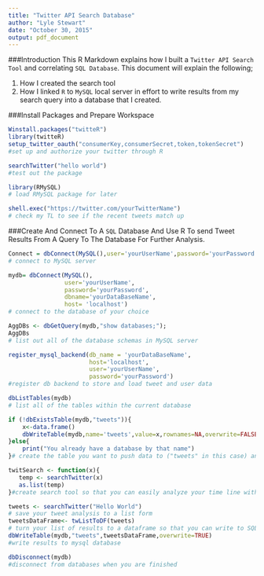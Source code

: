 ```yaml
---
title: "Twitter API Search Database"
author: "Lyle Stewart"
date: "October 30, 2015"
output: pdf_document
---
```


###Introduction
This R Markdown explains how I built a `Twitter API Search Tool` and correlating `SQL Database`. This document will explain the following; 

1. How I created the search tool
2. How I linked `R` to `MySQL` local server in effort to write results from my search query into a database that I created. 

###Install Packages and Prepare Workspace 
```R
Winstall.packages("twitteR")
library(twitteR)
setup_twitter_oauth("consumerKey,consumerSecret,token,tokenSecret")
#set up and authorize your twitter through R 

searchTwitter("hello world") 
#test out the package

library(RMySQL)
# load RMySQL package for later 

shell.exec("https://twitter.com/yourTwitterName")
# check my TL to see if the recent tweets match up 

```

###Create And Connect To A `SQL` Database And Use R To send Tweet Results From A Query To The Database For Further Analysis. 
```r

Connect = dbConnect(MySQL(),user='yourUserName',password='yourPassword')
# connect to MySQL server

mydb= dbConnect(MySQL(),
                user='yourUserName',
                password='yourPassword',
                dbname='yourDataBaseName',
                host= 'localhost')
# connect to the database of your choice 

AggDBs <- dbGetQuery(mydb,"show databases;");
AggDBs
# list out all of the database schemas in MySQL server

register_mysql_backend(db_name = 'yourDataBaseName',
                       host='localhost',
                       user='yourUserName',
                       password='yourPassword')
#register db backend to store and load tweet and user data

dbListTables(mydb)
# list all of the tables within the current database

if (!dbExistsTable(mydb,"tweets")){
    x<-data.frame()
    dbWriteTable(mydb,name='tweets',value=x,rownames=NA,overwrite=FALSE,append=FALSE,field.types)
}else{
    print("You already have a database by that name")
}# create the table you want to push data to ("tweets" in this case) and or check to see if you have already created a table by that name

twitSearch <- function(x){
   temp <- searchTwitter(x)
   as.list(temp)
}#create search tool so that you can easily analyze your time line with different search queries

tweets <- searchTwitter("Hello World")
# save your tweet analysis to a list form 
tweetsDataFrame<- twListToDF(tweets)
# turn your list of results to a dataframe so that you can write to SQL
dbWriteTable(mydb,"tweets",tweetsDataFrame,overwrite=TRUE)
#write results to mysql database 

dbDisconnect(mydb)
#disconnect from databases when you are finished
```

